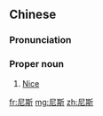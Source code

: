 ==Chinese==
{{zh-forms}}
{{wikipedia|lang=zh}}

===Pronunciation===
{{zh-pron
|m=Nísī
|cat=pn
}}

===Proper noun===
{{zh-proper noun}}

# [[Nice]] {{gloss|French city}}

[[fr:尼斯]]
[[mg:尼斯]]
[[zh:尼斯]]